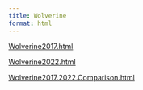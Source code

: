```yaml
---
title: Wolverine
format: html
---
```


[Wolverine2017.html](Wolverine2017.html)

[Wolverine2022.html](Wolverine2022.html)

[Wolverine2017.2022.Comparison.html](Wolverine2017.2022.Comparison.html)
